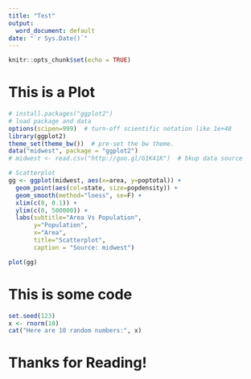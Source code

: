 ```yaml
---
title: "Test"
output:
  word_document: default
date: "`r Sys.Date()`"
---
```


```r
knitr::opts_chunk$set(echo = TRUE)
```

# This is a Plot

```r
# install.packages("ggplot2")
# load package and data
options(scipen=999)  # turn-off scientific notation like 1e+48
library(ggplot2)
theme_set(theme_bw())  # pre-set the bw theme.
data("midwest", package = "ggplot2")
# midwest <- read.csv("http://goo.gl/G1K41K")  # bkup data source

# Scatterplot
gg <- ggplot(midwest, aes(x=area, y=poptotal)) + 
  geom_point(aes(col=state, size=popdensity)) + 
  geom_smooth(method="loess", se=F) + 
  xlim(c(0, 0.1)) + 
  ylim(c(0, 500000)) + 
  labs(subtitle="Area Vs Population", 
       y="Population", 
       x="Area", 
       title="Scatterplot", 
       caption = "Source: midwest")

plot(gg)
```

# This is some code

```r
set.seed(123) 
x <- rnorm(10)  
cat("Here are 10 random numbers:", x)
```
# Thanks for Reading!

